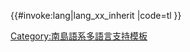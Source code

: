 <includeonly>{{#invoke:lang|lang_xx_inherit
|code=tl
}}</includeonly><noinclude>{{Documentation}}
[[Category:南島語系多語言支持模板]]
</noinclude>